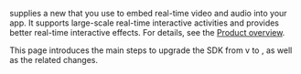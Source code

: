 

<Vpd k="NAME"/> <Vpl k="VSDK_RELEASE" /> supplies a new <Vpd k="NAME"/> that you use to embed real-time video and audio into your app. It supports large-scale real-time interactive activities and provides better real-time interactive effects. For details, see the [Product overview](../understand/product-overview).

This page introduces the main steps to upgrade the SDK from v<Vpl k="VSDK_PREVIOUS_RELEASE" /> to <Vpl k="VSDK_RELEASE" />, as well as the related changes.


<PlatformWrapper platform="web">
<Web />
</PlatformWrapper>

<PlatformWrapper platform="android">
<Android />
</PlatformWrapper>

<PlatformWrapper platform="ios">
<Ios />
</PlatformWrapper>